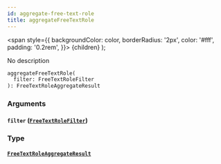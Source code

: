 ```yaml
---
id: aggregate-free-text-role
title: aggregateFreeTextRole
---
```


<span
style={{
      backgroundColor: color,
      borderRadius: '2px',
      color: '#fff',
      padding: '0.2rem',
    }}>
{children}
</span>
);

No description

```graphql
aggregateFreeTextRole(
  filter: FreeTextRoleFilter
): FreeTextRoleAggregateResult

```

### Arguments

#### `filter` ([`FreeTextRoleFilter`](/docs/schema/inputs/free-text-role-filter))

### Type

#### [`FreeTextRoleAggregateResult`](/docs/schema/objects/free-text-role-aggregate-result)
